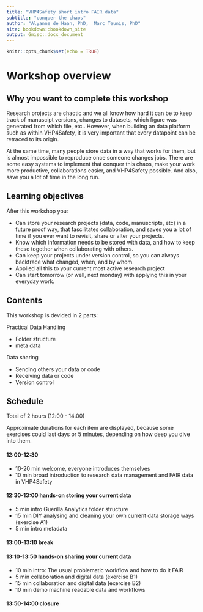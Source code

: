 ```yaml
---
title: "VHP4Safety short intro FAIR data"
subtitle: "conquer the chaos"
author: "Alyanne de Haan, PhD,  Marc Teunis, PhD"
site: bookdown::bookdown_site
output: Gmisc::docx_document
---
```


```r
knitr::opts_chunk$set(echo = TRUE)

```

# Workshop overview

## Why you want to complete this workshop

Research projects are chaotic and we all know how hard it can be to keep track of manuscipt versions, changes to datasets, which figure was generated from which file, etc.. However, when building an data platform such as within VHP4Safety, it is very important that every datapoint can be retraced to its origin.

At the same time, many people store data in a way that works for them, but is almost impossible to reproduce once someone changes jobs. There are some easy systems to implement that conquer this chaos, make your work more productive, collaborations easier, and VHP4Safety possible. And also, save you a lot of time in the long run.


## Learning objectives

After this workshop you:

 - Can store your research projects (data, code, manuscripts, etc) in a future proof way, that fascilitates collaboration, and saves you a lot of time if you ever want to revisit, share or alter your projects. 
 - Know which information needs to be stored with data, and how to keep these together when collaborating with others.
 - Can keep your projects under version control, so you can always backtrace what changed, when, and by whom.
 - Applied all this to your current most active research project
 - Can start tomorrow (or well, next monday) with applying this in your everyday work.

## Contents 

This workshop is devided in 2 parts: 

Practical Data Handling

 - Folder structure
 - meta data
 
Data sharing

 - Sending others your data or code 
 - Receiving data or code
 - Version control 

## Schedule 

Total of 2 hours (12:00 - 14:00) 

Approximate durations for each item are displayed, because some exercises could last days or 5 minutes, depending on how deep you dive into them.

#### 12:00-12:30
 - 10-20 min welcome, everyone introduces themselves
 - 10 min broad introduction to research data management and FAIR data in VHP4Safety
 
#### 12:30-13:00 hands-on storing your current data 
 - 5 min intro Guerilla Analytics folder structure 
 - 15 min DIY analysing and cleaning your own current data storage ways (exercise A1)
 - 5 min intro metadata

#### 13:00-13:10 break

#### 13:10-13:50 hands-on sharing your current data
 - 10 min intro: The usual problematic workflow and how to do it FAIR
 - 5 min collaboration and digital data (exercise B1)
 - 15 min collaboration and digital data (exercise B2)
 - 10 min demo machine readable data and workflows
     
#### 13:50-14:00 closure


